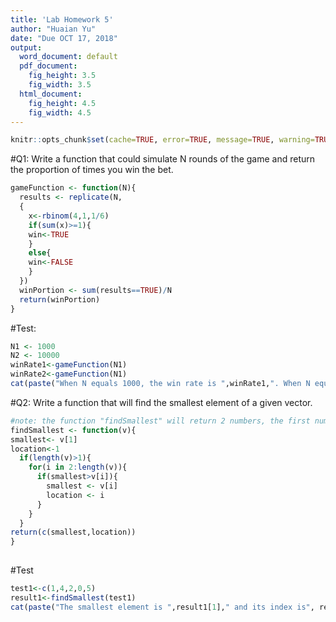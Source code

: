 ---
title: 'Lab Homework 5'
author: "Huaian Yu"
date: "Due OCT 17, 2018"
output:
  word_document: default
  pdf_document:
    fig_height: 3.5
    fig_width: 3.5
  html_document:
    fig_height: 4.5
    fig_width: 4.5
---


```{r,echo=FALSE}
knitr::opts_chunk$set(cache=TRUE, error=TRUE, message=TRUE, warning=TRUE)
```

#Q1: Write a function that could simulate N rounds of the game and return the proportion of times you win the bet.
```{r}
gameFunction <- function(N){
  results <- replicate(N,
  {
    x<-rbinom(4,1,1/6)
    if(sum(x)>=1){
    win<-TRUE
    }
    else{
    win<-FALSE
    }
  })
  winPortion <- sum(results==TRUE)/N
  return(winPortion)
}
```
#Test:
```{r}
N1 <- 1000
N2 <- 10000
winRate1<-gameFunction(N1)
winRate2<-gameFunction(N1)
cat(paste("When N equals 1000, the win rate is ",winRate1,". When N equals 10000, the win rate is ",winRate2))
```

#Q2: Write a function that will find the smallest element of a given vector.
```{r}
#note: the function "findSmallest" will return 2 numbers, the first number is the smallest element, and the second number is the index of that element. 
findSmallest <- function(v){
smallest<- v[1]
location<-1
  if(length(v)>1){
    for(i in 2:length(v)){
      if(smallest>v[i]){
        smallest <- v[i]
        location <- i
      }
    }
  }
return(c(smallest,location))
}
 
```

#Test
```{r}
test1<-c(1,4,2,0,5)
result1<-findSmallest(test1)
cat(paste("The smallest element is ",result1[1]," and its index is", result1[2]))
```